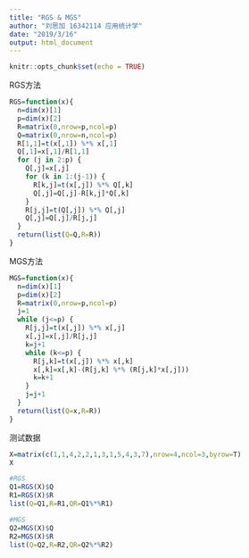```yaml
---
title: "RGS & MGS"
author: "刘思加 16342114 应用统计学"
date: "2019/3/16"
output: html_document
---
```


```r
knitr::opts_chunk$set(echo = TRUE)
```
RGS方法
```r
RGS=function(x){
  n=dim(x)[1]
  p=dim(x)[2]
  R=matrix(0,nrow=p,ncol=p)
  Q=matrix(0,nrow=n,ncol=p)
  R[1,1]=t(x[,1]) %*% x[,1]
  Q[,1]=x[,1]/R[1,1]
  for (j in 2:p) {
    Q[,j]=x[,j]
    for (k in 1:(j-1)) {
      R[k,j]=t(x[,j]) %*% Q[,k]
      Q[,j]=Q[,j]-R[k,j]*Q[,k]
    }
    R[j,j]=t(Q[,j]) %*% Q[,j]
    Q[,j]=Q[,j]/R[j,j]
  }
  return(list(Q=Q,R=R))
}
```
MGS方法
```r
MGS=function(x){
  n=dim(x)[1]
  p=dim(x)[2]
  R=matrix(0,nrow=p,ncol=p)
  j=1
  while (j<=p) {
    R[j,j]=t(x[,j]) %*% x[,j]
    x[,j]=x[,j]/R[j,j]
    k=j+1
    while (k<=p) {
      R[j,k]=t(x[,j]) %*% x[,k]
      x[,k]=x[,k]-(R[j,k] %*% (R[j,k]*x[,j]))
      k=k+1
    }
    j=j+1
  }
  return(list(Q=x,R=R))
}
```
测试数据
```r
X=matrix(c(1,1,4,2,2,1,3,1,5,4,3,7),nrow=4,ncol=3,byrow=T)
X
```
```r
#RGS
Q1=RGS(X)$Q
R1=RGS(X)$R
list(Q=Q1,R=R1,QR=Q1%*%R1)
```
```r
#MGS
Q2=MGS(X)$Q
R2=MGS(X)$R
list(Q=Q2,R=R2,QR=Q2%*%R2)

```

